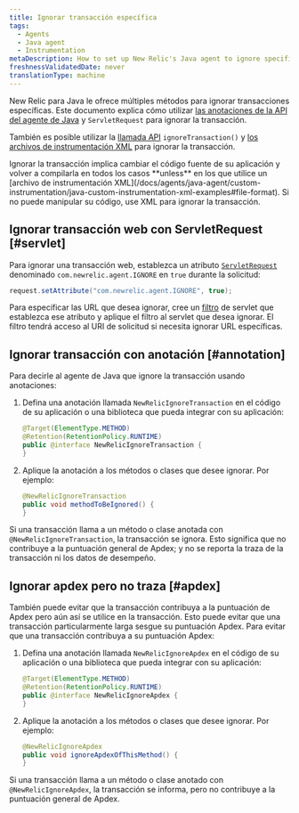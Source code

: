 ```yaml
---
title: Ignorar transacción específica
tags:
  - Agents
  - Java agent
  - Instrumentation
metaDescription: How to set up New Relic's Java agent to ignore specific web transactions (including Apdex scores) using the API.
freshnessValidatedDate: never
translationType: machine
---
```


New Relic para Java le ofrece múltiples métodos para ignorar transacciones específicas. Este documento explica cómo utilizar [las anotaciones de la API del agente de Java](/docs/agents/java-agent/custom-instrumentation/java-agent-api) y `ServletRequest` para ignorar la transacción.

También es posible utilizar la [llamada API](http://newrelic.github.io/java-agent-api/javadoc/index.html?com/newrelic/api/agent/NewRelic.html) `ignoreTransaction()` y [los archivos de instrumentación XML](/docs/agents/java-agent/custom-instrumentation/java-custom-instrumentation-xml-examples#file-format) para ignorar la transacción.

<Callout variant="important">
  Ignorar la transacción implica cambiar el código fuente de su aplicación y volver a compilarla en todos los casos <DoNotTranslate>**unless**</DoNotTranslate> en los que utilice un [archivo de instrumentación XML](/docs/agents/java-agent/custom-instrumentation/java-custom-instrumentation-xml-examples#file-format). Si no puede manipular su código, use XML para ignorar la transacción.
</Callout>

## Ignorar transacción web con ServletRequest [#servlet]

Para ignorar una transacción web, establezca un atributo [`ServletRequest`](http://docs.oracle.com/javaee/6/api/javax/servlet/ServletRequest.html) denominado `com.newrelic.agent.IGNORE` en `true` durante la solicitud:

```java
request.setAttribute("com.newrelic.agent.IGNORE", true);
```

Para especificar las URL que desea ignorar, cree un [filtro](http://docs.oracle.com/javaee/6/api/javax/servlet/Filter.html) de servlet que establezca ese atributo y aplique el filtro al servlet que desea ignorar. El filtro tendrá acceso al URI de solicitud si necesita ignorar URL específicas.

## Ignorar transacción con anotación [#annotation]

Para decirle al agente de Java que ignore la transacción usando anotaciones:

1. Defina una anotación llamada `NewRelicIgnoreTransaction` en el código de su aplicación o una biblioteca que pueda integrar con su aplicación:

   ```java
   @Target(ElementType.METHOD)
   @Retention(RetentionPolicy.RUNTIME)
   public @interface NewRelicIgnoreTransaction {
   }
   ```

2. Aplique la anotación a los métodos o clases que desee ignorar. Por ejemplo:

   ```java
   @NewRelicIgnoreTransaction
   public void methodToBeIgnored() {
   }
   ```

Si una transacción llama a un método o clase anotada con `@NewRelicIgnoreTransaction`, la transacción se ignora. Esto significa que no contribuye a la puntuación general de Apdex; y no se reporta la traza de la transacción ni los datos de desempeño.

## Ignorar apdex pero no traza [#apdex]

También puede evitar que la transacción contribuya a la puntuación de Apdex pero aún así se utilice en la transacción. Esto puede evitar que una transacción particularmente larga sesgue su puntuación Apdex. Para evitar que una transacción contribuya a su puntuación Apdex:

1. Defina una anotación llamada `NewRelicIgnoreApdex` en el código de su aplicación o una biblioteca que pueda integrar con su aplicación:

   ```java
   @Target(ElementType.METHOD)
   @Retention(RetentionPolicy.RUNTIME)
   public @interface NewRelicIgnoreApdex {
   }
   ```

2. Aplique la anotación a los métodos o clases que desee ignorar. Por ejemplo:

   ```java
   @NewRelicIgnoreApdex
   public void ignoreApdexOfThisMethod() {
   }
   ```

Si una transacción llama a un método o clase anotado con `@NewRelicIgnoreApdex`, la transacción se informa, pero no contribuye a la puntuación general de Apdex.